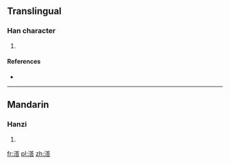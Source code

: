 ==Translingual==

===Han character===
{{Han char|rn=85|rad=水|as=10|sn=13|four=|canj=ETOR}}

# {{defn|Han|sort=水10}}

====References====
* {{Han ref|kx=0639.310|dkj=17941|dj=1046.190|hdz=31694.020|uh=6E9A|ud=28314}}

----

==Mandarin==

===Hanzi===
{{cmn-hanzi|pin=[[dá]] ([[da2]])|wg=ta<sup>2</sup>}}

# {{defn|lang=cmn|sort=水10}}

[[fr:溚]]
[[pl:溚]]
[[zh:溚]]